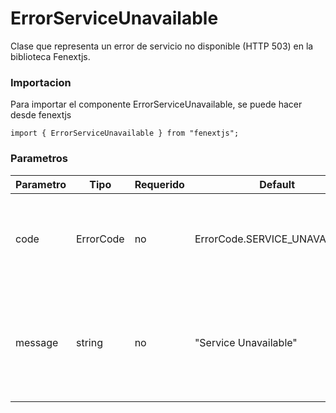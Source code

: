 # ErrorServiceUnavailable

Clase que representa un error de servicio no disponible (HTTP 503) en la biblioteca Fenextjs.

### Importacion

Para importar el componente ErrorServiceUnavailable, se puede hacer desde fenextjs

```tsx copy
import { ErrorServiceUnavailable } from "fenextjs";
```

### Parametros

| Parametro | Tipo      | Requerido | Default                       | Descripcion                                                                                     |
| --------- | --------- | --------- | ----------------------------- | ----------------------------------------------------------------------------------------------- |
| code      | ErrorCode | no        | ErrorCode.SERVICE_UNAVAILABLE | Código de error específico que indica que el servicio no está disponible temporalmente.         |
| message   | string    | no        | "Service Unavailable"         | Mensaje de error que describe la naturaleza del problema cuando el servicio no está disponible. |
